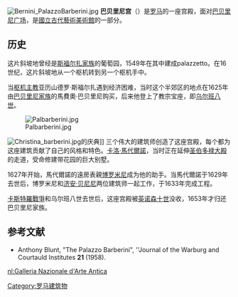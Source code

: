 [[Image:Bernini_PalazzoBarberini.jpg|thumb]]
'''巴贝里尼宫'''（{{lang-it|Palazzo Barberini}}）是[[罗马|罗马]]的一座宫殿，面对[[巴贝里尼广场|巴贝里尼广场]]，是[[國立古代藝術美術館|國立古代藝術美術館]]的一部分。

==历史==
这片斜坡地曾经是[[斯福尔扎家族|斯福尔扎家族]]的葡萄园，1549年在其中建成palazzetto。在16世纪，这片斜坡地从一个枢机转到另一个枢机手中。 

当[[枢机主教|枢机主教]]亚历山德罗·斯福尔扎遇到经济困难，当时这个半郊区的地点在1625年由[[巴贝里尼家族|巴贝里尼家族]]的馬費奧·巴贝里尼购买，后来他登上了教宗宝座，即[[乌尔班八世|乌尔班八世]]。 

[[Image:Palbarberini.jpg|thumb]]

[[Image:Christina_barberini.jpg|thumb]]的庆典]]
三个伟大的建筑师创造了这座宫殿，每个都为这座建筑贡献了自己的风格和特色。[[卡洛·馬代爾諾|卡洛·馬代爾諾]]，当时正在延伸[[圣伯多禄大殿|圣伯多禄大殿]]的走道，受命修建带花园的巨大别墅。 

1627年开始，馬代爾諾的遠房表親[[博罗米尼|博罗米尼]]成为他的助手。当馬代爾諾于1629年去世后，博罗米尼和[[济安·贝尼尼|济安·贝尼尼]]两位建筑师一起工作，于1633年完成工程。

[[卡斯特羅戰爭|卡斯特羅戰爭]]和乌尔班八世去世后，这座宫殿被[[英诺森十世|英诺森十世]]没收，1653年才归还巴贝里尼家族。

==参考文献==
*Anthony Blunt,  "The Palazzo Barberini", ''Journal of the Warburg and Courtauld Institutes '''21''' (1958).

{{commonscat|Palazzo Barberini (Rome)}}

{{coord|41|54|13|N|12|29|25|E|region:IT-RM_type:landmark|display=title}}

{{罗马地标}}
{{吉安·洛倫佐·貝尼尼}}
{{Authority control}}
[[Category:罗马建筑物|Category:罗马建筑物]]

[[nl:Galleria_Nazionale_d'Arte_Antica|nl:Galleria Nazionale d'Arte Antica]]